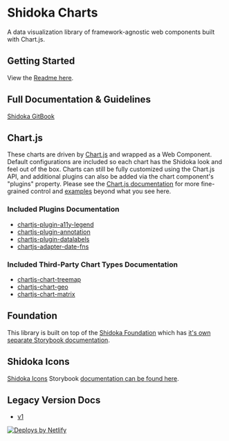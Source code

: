 
<Meta title="Welcome" />

# Shidoka Charts

A data visualization library of framework-agnostic web components built with Chart.js.

## Getting Started

View the [Readme here](https://github.com/kyndryl-design-system/shidoka-charts).

## Full Documentation & Guidelines

[Shidoka GitBook](https://kyndryl.gitbook.io/kyndryl-cto/shidoka-design-system)

## Chart.js

These charts are driven by [Chart.js](https://www.chartjs.org) and wrapped as a Web Component. Default configurations are included so each chart has the Shidoka look and feel out of the box. Charts can still be fully customized using the Chart.js API, and additional plugins can also be added via the chart component's "plugins" property. Please see the [Chart.js documentation](https://www.chartjs.org/docs/latest/) for more fine-grained control and [examples](https://www.chartjs.org/docs/latest/samples/information.html) beyond what you see here.

### Included Plugins Documentation

- [chartjs-plugin-a11y-legend](https://github.com/julianna-langston/chartjs-plugin-a11y-legend)
- [chartjs-plugin-annotation](https://www.chartjs.org/chartjs-plugin-annotation/latest/guide/)
- [chartjs-plugin-datalabels](https://chartjs-plugin-datalabels.netlify.app/)
- [chartjs-adapter-date-fns](https://github.com/chartjs/chartjs-adapter-date-fns)

### Included Third-Party Chart Types Documentation

- [chartjs-chart-treemap](https://chartjs-chart-treemap.pages.dev/)
- [chartjs-chart-geo](https://github.com/sgratzl/chartjs-chart-geo)
- [chartjs-chart-matrix](https://github.com/kurkle/chartjs-chart-matrix)

## Foundation

This library is built on top of the [Shidoka Foundation](https://github.com/kyndryl-design-system/shidoka-foundation) which has [it's own separate Storybook documentation](https://shidoka-foundation.netlify.app).

## Shidoka Icons

[Shidoka Icons](https://github.com/kyndryl-design-system/shidoka-icons) Storybook [documentation can be found here](https://shidoka-icons.netlify.app/).

## Legacy Version Docs

- [v1](https://v1--shidoka-charts.netlify.app)

<a href="https://www.netlify.com">
  <img
    src="https://www.netlify.com/v3/img/components/netlify-color-accent.svg"
    alt="Deploys by Netlify"
  />
</a>

